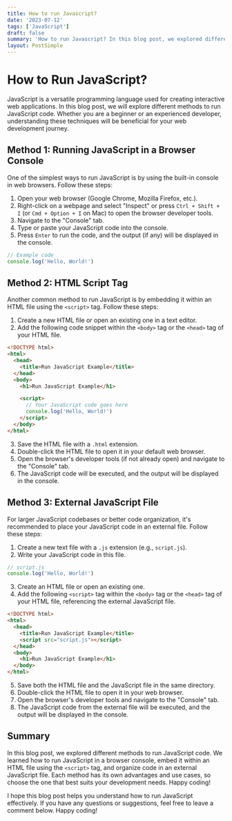 ```yaml
---
title: How to run Javascript?
date: '2023-07-12'
tags: ['JavaScript']
draft: false
summary: 'How to run Javascript? In this blog post, we explored different methods to run JavaScript code. We learned how to run JavaScript in a browser console, embed it within an HTML file using the <script> tag, and organize code in an external JavaScript file. Each method has its own advantages and use cases, so choose the one that best suits your development needs. Happy coding!'
layout: PostSimple
---
```


# How to Run JavaScript?

JavaScript is a versatile programming language used for creating interactive web applications. In this blog post, we will explore different methods to run JavaScript code. Whether you are a beginner or an experienced developer, understanding these techniques will be beneficial for your web development journey.

## Method 1: Running JavaScript in a Browser Console

One of the simplest ways to run JavaScript is by using the built-in console in web browsers. Follow these steps:

1. Open your web browser (Google Chrome, Mozilla Firefox, etc.).
2. Right-click on a webpage and select "Inspect" or press `Ctrl + Shift + I` (or `Cmd + Option + I` on Mac) to open the browser developer tools.
3. Navigate to the "Console" tab.
4. Type or paste your JavaScript code into the console.
5. Press `Enter` to run the code, and the output (if any) will be displayed in the console.

```javascript
// Example code
console.log('Hello, World!')
```

## Method 2: HTML Script Tag

Another common method to run JavaScript is by embedding it within an HTML file using the `<script>` tag. Follow these steps:

1. Create a new HTML file or open an existing one in a text editor.
2. Add the following code snippet within the `<body>` tag or the `<head>` tag of your HTML file.

```html
<!DOCTYPE html>
<html>
  <head>
    <title>Run JavaScript Example</title>
  </head>
  <body>
    <h1>Run JavaScript Example</h1>

    <script>
      // Your JavaScript code goes here
      console.log('Hello, World!')
    </script>
  </body>
</html>
```

3. Save the HTML file with a `.html` extension.
4. Double-click the HTML file to open it in your default web browser.
5. Open the browser's developer tools (if not already open) and navigate to the "Console" tab.
6. The JavaScript code will be executed, and the output will be displayed in the console.

## Method 3: External JavaScript File

For larger JavaScript codebases or better code organization, it's recommended to place your JavaScript code in an external file. Follow these steps:

1. Create a new text file with a `.js` extension (e.g., `script.js`).
2. Write your JavaScript code in this file.

```javascript
// script.js
console.log('Hello, World!')
```

3. Create an HTML file or open an existing one.
4. Add the following `<script>` tag within the `<body>` tag or the `<head>` tag of your HTML file, referencing the external JavaScript file.

```html
<!DOCTYPE html>
<html>
  <head>
    <title>Run JavaScript Example</title>
    <script src="script.js"></script>
  </head>
  <body>
    <h1>Run JavaScript Example</h1>
  </body>
</html>
```

5. Save both the HTML file and the JavaScript file in the same directory.
6. Double-click the HTML file to open it in your web browser.
7. Open the browser's developer tools and navigate to the "Console" tab.
8. The JavaScript code from the external file will be executed, and the output will be displayed in the console.

## Summary

In this blog post, we explored different methods to run JavaScript code. We learned how to run JavaScript in a browser console, embed it within an HTML file using the `<script>` tag, and organize code in an external JavaScript file. Each method has its own advantages and use cases, so choose the one that best suits your development needs. Happy coding!

I hope this blog post helps you understand how to run JavaScript effectively. If you have any questions or suggestions, feel free to leave a comment below. Happy coding!
